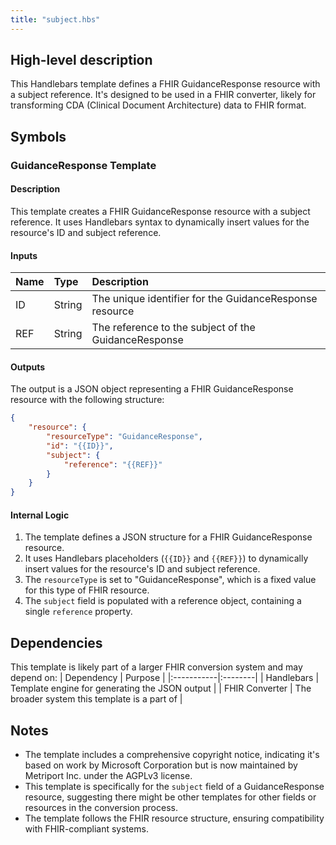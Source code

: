 ```yaml
---
title: "subject.hbs"
---
```


## High-level description
This Handlebars template defines a FHIR GuidanceResponse resource with a subject reference. It's designed to be used in a FHIR converter, likely for transforming CDA (Clinical Document Architecture) data to FHIR format.

## Symbols

### GuidanceResponse Template
#### Description
This template creates a FHIR GuidanceResponse resource with a subject reference. It uses Handlebars syntax to dynamically insert values for the resource's ID and subject reference.

#### Inputs
| Name | Type | Description |
|:-----|:-----|:------------|
| ID | String | The unique identifier for the GuidanceResponse resource |
| REF | String | The reference to the subject of the GuidanceResponse |

#### Outputs
The output is a JSON object representing a FHIR GuidanceResponse resource with the following structure:

```json
{
    "resource": {
        "resourceType": "GuidanceResponse",
        "id": "{{ID}}",
        "subject": {
            "reference": "{{REF}}"
        }
    }
}
```

#### Internal Logic
1. The template defines a JSON structure for a FHIR GuidanceResponse resource.
2. It uses Handlebars placeholders (`{{ID}}` and `{{REF}}`) to dynamically insert values for the resource's ID and subject reference.
3. The `resourceType` is set to "GuidanceResponse", which is a fixed value for this type of FHIR resource.
4. The `subject` field is populated with a reference object, containing a single `reference` property.

## Dependencies
This template is likely part of a larger FHIR conversion system and may depend on:
| Dependency | Purpose |
|:-----------|:--------|
| Handlebars | Template engine for generating the JSON output |
| FHIR Converter | The broader system this template is a part of |

## Notes
- The template includes a comprehensive copyright notice, indicating it's based on work by Microsoft Corporation but is now maintained by Metriport Inc. under the AGPLv3 license.
- This template is specifically for the `subject` field of a GuidanceResponse resource, suggesting there might be other templates for other fields or resources in the conversion process.
- The template follows the FHIR resource structure, ensuring compatibility with FHIR-compliant systems.